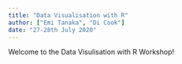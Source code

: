 ```yaml
---
title: "Data Visualisation with R"
author: ["Emi Tanaka", "Di Cook"]
date: "27-28th July 2020"
---
```



Welcome to the Data Visulisation with R Workshop!


